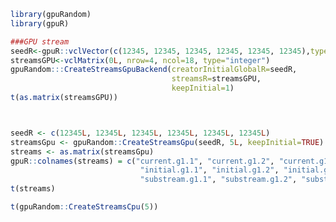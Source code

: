 <!--
%\VignetteEngine{knitr::knitr}
%\VignetteIndexEntry{Create_Streams_GPU}
-->







```r
library(gpuRandom)
library(gpuR)

###GPU stream
seedR<-gpuR::vclVector(c(12345, 12345, 12345, 12345, 12345, 12345),type="integer")
streamsGPU<-vclMatrix(0L, nrow=4, ncol=18, type="integer")
gpuRandom:::CreateStreamsGpuBackend(creatorInitialGlobalR=seedR, 
                                    streamsR=streamsGPU, 
                                    keepInitial=1)
t(as.matrix(streamsGPU))



seedR <- c(12345L, 12345L, 12345L, 12345L, 12345L, 12345L)
streamsGpu <- gpuRandom::CreateStreamsGpu(seedR, 5L, keepInitial=TRUE)
streams <- as.matrix(streamsGpu)
gpuR::colnames(streams) = c("current.g1.1", "current.g1.2", "current.g1.3", "current.g2.1", "current.g2.2", "current.g2.3",
                             "initial.g1.1", "initial.g1.2", "initial.g1.3", "initial.g2.1", "initial.g2.2", "initial.g2.3",
                             "substream.g1.1", "substream.g1.2", "substream.g1.3", "substream.g2.1", "substream.g2.2", "substream.g2.3")
t(streams) 

t(gpuRandom::CreateStreamsCpu(5))
```





